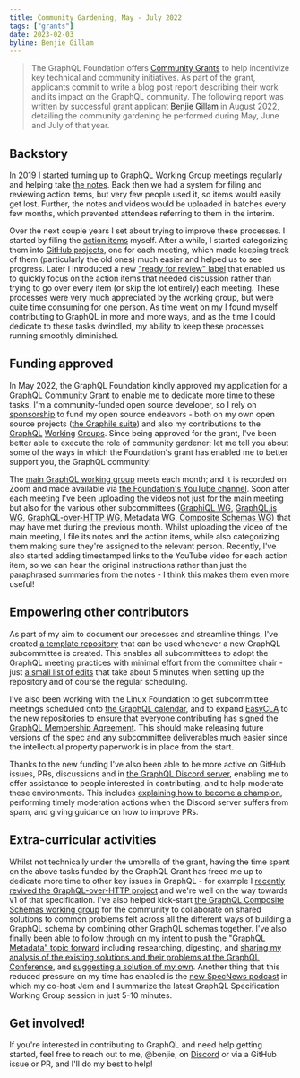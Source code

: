 ```yaml
---
title: Community Gardening, May - July 2022
tags: ["grants"]
date: 2023-02-03
byline: Benjie Gillam
---
```


> The GraphQL Foundation offers
> [Community Grants](https://graphql.org/foundation/community-grant/) to help
> incentivize key technical and community initiatives. As part of the grant,
> applicants commit to write a blog post report describing their work and its
> impact on the GraphQL community. The following report was written by
> successful grant applicant [Benjie Gillam](https://github.com/sponsors/benjie)
> in August 2022, detailing the community gardening he performed during May,
> June and July of that year.

## Backstory

In 2019 I started turning up to GraphQL Working Group meetings regularly and
helping take [the notes](https://github.com/graphql/graphql-wg/tree/main/notes).
Back then we had a system for filing and reviewing action items, but very few
people used it, so items would easily get lost. Further, the notes and videos
would be uploaded in batches every few months, which prevented attendees
referring to them in the interim.

Over the next couple years I set about trying to improve these processes. I
started by filing the
[action items](https://github.com/graphql/graphql-wg/issues?q=is%3Aissue+sort%3Aupdated-desc+label%3A%22Action+item+%3Aclapper%3A%22)
myself. After a while, I started categorizing them into
[GitHub projects](https://github.com/graphql/graphql-wg/projects?type=classic&query=is%3Aopen+sort%3Aupdated-desc),
one for each meeting, which made keeping track of them (particularly the old
ones) much easier and helped us to see progress. Later I introduced a new
["ready for review" label](https://github.com/graphql/graphql-wg/issues?q=is%3Aissue+sort%3Aupdated-desc+label%3A%22Ready+for+review+%F0%9F%99%8C%22+)
that enabled us to quickly focus on the action items that needed discussion
rather than trying to go over every item (or skip the lot entirely) each
meeting. These processes were very much appreciated by the working group, but
were quite time consuming for one person. As time went on my I found myself
contributing to GraphQL in more and more ways, and as the time I could dedicate
to these tasks dwindled, my ability to keep these processes running smoothly
diminished.

## Funding approved

In May 2022, the GraphQL Foundation kindly approved my application for a
[GraphQL Community Grant](https://graphql.org/foundation/community-grant/) to
enable me to dedicate more time to these tasks. I'm a community-funded open
source developer, so I rely on [sponsorship](https://github.com/sponsors/benjie)
to fund my open source endeavors - both on my own open source projects
([the Graphile suite](https://github.com/graphile)) and also my contributions to
the [GraphQL](https://github.com/graphql/graphql-spec/graphs/contributors)
[Working](https://github.com/graphql/graphql-wg/graphs/contributors)
[Groups](https://github.com/graphql/graphql-over-http/graphs/contributors).
Since being approved for the grant, I've been better able to execute the role of
community gardener; let me tell you about some of the ways in which the
Foundation's grant has enabled me to better support you, the GraphQL community!

The [main GraphQL working group](https://github.com/graphql/graphql-wg) meets
each month; and it is recorded on Zoom and made available via
[the Foundation's YouTube channel](https://www.youtube.com/channel/UCERcwLeheOXp_u61jEXxHMA/playlists).
Soon after each meeting I've been uploading the videos not just for the main
meeting but also for the various other subcommittees
([GraphiQL WG](https://github.com/graphql/graphiql/tree/main/working-group),
[GraphQL.js WG](https://github.com/graphql/graphql-js-wg),
[GraphQL-over-HTTP WG](https://github.com/graphql/graphql-over-http/tree/main/working-group),
Metadata WG,
[Composite Schemas WG](https://github.com/graphql/composite-schemas-wg)) that
may have met during the previous month. Whilst uploading the video of the main
meeting, I file its notes and the action items, while also categorizing them
making sure they're assigned to the relevant person. Recently, I've also started
adding timestamped links to the YouTube video for each action item, so we can
hear the original instructions rather than just the paraphrased summaries from
the notes - I think this makes them even more useful!

## Empowering other contributors

As part of my aim to document our processes and streamline things, I've created
[a template repository](https://github.com/graphql/wg-template) that can be used
whenever a new GraphQL subcommittee is created. This enables all subcommittees
to adopt the GraphQL meeting practices with minimal effort from the committee
chair - just
[a small list of edits](https://github.com/graphql/wg-template#working-group-template)
that take about 5 minutes when setting up the repository and of course the
regular scheduling.

I've also been working with the Linux Foundation to get subcommittee meetings
scheduled onto
[the GraphQL calendar](https://calendar.google.com/calendar/embed?src=linuxfoundation.org_ik79t9uuj2p32i3r203dgv5mo8%40group.calendar.google.com),
and to expand [EasyCLA](https://docs.linuxfoundation.org/v2/easycla) to the new
repositories to ensure that everyone contributing has signed the
[GraphQL Membership Agreement](https://github.com/graphql/graphql-wg/tree/main/membership).
This should make releasing future versions of the spec and any subcommittee
deliverables much easier since the intellectual property paperwork is in place
from the start.

Thanks to the new funding I've also been able to be more active on GitHub
issues, PRs, discussions and in
[the GraphQL Discord server](https://discord.graphql.org/), enabling me to offer
assistance to people interested in contributing, and to help moderate these
environments. This includes
[explaining how to become a champion](https://github.com/graphql/graphql-spec/issues/174#issuecomment-1129621529),
performing timely moderation actions when the Discord server suffers from spam,
and giving guidance on how to improve PRs.

## Extra-curricular activities

Whilst not technically under the umbrella of the grant, having the time spent on
the above tasks funded by the GraphQL Grant has freed me up to dedicate more
time to other key issues in GraphQL - for example I
[recently revived the GraphQL-over-HTTP project](https://github.com/graphql/graphql-over-http/pull/175)
and we're well on the way towards v1 of that specification. I've also helped
kick-start
[the GraphQL Composite Schemas working group](https://github.com/graphql/composite-schemas-wg)
for the community to collaborate on shared solutions to common problems felt
across all the different ways of building a GraphQL schema by combining other
GraphQL schemas together. I've also finally been able
[to follow through on my intent to push the "GraphQL Metadata" topic forward](https://github.com/graphql/graphql-spec/issues/300#issuecomment-1119676731)
including researching, digesting, and
[sharing my analysis of the existing solutions and their problems at the GraphQL Conference](https://youtu.be/c1oa7p73rTw),
and
[suggesting a solution of my own](https://github.com/graphql/graphql-wg/blob/main/rfcs/AnnotationStructs.md).
Another thing that this reduced pressure on my time has enabled is the
[new SpecNews podcast](https://specnewspod.com/) in which my co-host Jem and I
summarize the latest GraphQL Specification Working Group session in just 5-10
minutes.

## Get involved!

If you're interested in contributing to GraphQL and need help getting started,
feel free to reach out to me, @benjie, on [Discord](https://discord.graphql.org)
or via a GitHub issue or PR, and I'll do my best to help!

